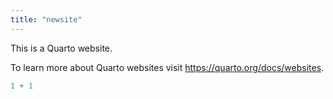 ```yaml
---
title: "newsite"
---
```


This is a Quarto website.

To learn more about Quarto websites visit <https://quarto.org/docs/websites>.

```r
1 + 1
```
